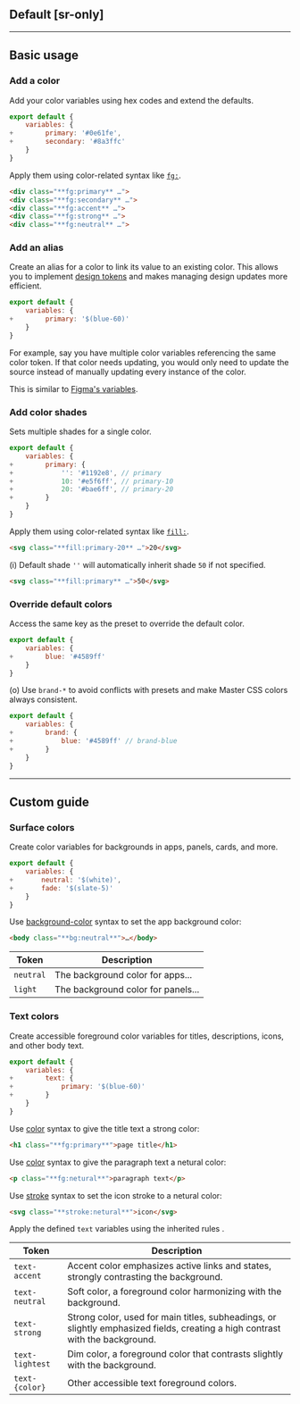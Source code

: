 ## Default [sr-only]
<Default />

---

## Basic usage
### Add a color
Add your color variables using hex codes and extend the defaults.
```js name=master.css.js
export default {
    variables: {
+        primary: '#0e61fe',
+        secondary: '#8a3ffc'
    }
}
```
Apply them using color-related syntax like [`fg:`](/docs/color).
```html
<div class="**fg:primary** …">
<div class="**fg:secondary** …">
<div class="**fg:accent** …">
<div class="**fg:strong** …">
<div class="**fg:neutral** …">
```

### Add an alias
Create an alias for a color to link its value to an existing color. This allows you to implement [design tokens](/docs/design-tokens) and makes managing design updates more efficient.
```js name=master.css.js
export default {
    variables: {
+        primary: '$(blue-60)'
    }
}
```
For example, say you have multiple color variables referencing the same color token. If that color needs updating, you would only need to update the source instead of manually updating every instance of the color.

This is similar to [Figma's variables](https://help.figma.com/hc/en-us/articles/15145852043927-Create-and-manage-variables).

### Add color shades
Sets multiple shades for a single color.
```js name=master.css.js
export default {
    variables: {
+        primary: {
+            '': '#1192e8', // primary
+            10: '#e5f6ff', // primary-10
+            20: '#bae6ff', // primary-20
+        }
    }
}
```
Apply them using color-related syntax like [`fill:`](/docs/fill).
```html
<svg class="**fill:primary-20** …">20</svg>
```
(i) Default shade `''` will automatically inherit shade `50` if not specified.
```html
<svg class="**fill:primary** …">50</svg>
```

### Override default colors
Access the same key as the preset to override the default color.
```js name=master.css.js
export default {
    variables: {
+        blue: '#4589ff'
    }
}
```
(o) Use `brand-*` to avoid conflicts with presets and make Master CSS colors always consistent.
```js name=master.css.js
export default {
    variables: {
+        brand: {
+            blue: '#4589ff' // brand-blue
+        }
    }
}
```

---

## Custom guide
### Surface colors
Create color variables for backgrounds in apps, panels, cards, and more.
```js name=master.css.js
export default {
    variables: {
+       neutral: '$(white)',
+       fade: '$(slate-5)'
    }
}
```
Use [background-color](/docs/background-color) syntax to set the app background color:
```html
<body class="**bg:neutral**">…</body>
```
| Token             | Description                                                                                                                       |
|-------------------|-----------------------------------------------------------------------------------------------------------------------------------|
| `neutral`         | The background color for apps...                                                                                                  |
| `light`            | The background color for panels...                                                                                                |

### Text colors
Create accessible foreground color variables for titles, descriptions, icons, and other body text.
```js name=master.css.js
export default {
    variables: {
+        text: {
+            primary: '$(blue-60)'
+        }
    }
}
```
Use [color](/docs/color) syntax to give the title text a strong color:
```html
<h1 class="**fg:primary**">page title</h1>
```
Use [color](/docs/color) syntax to give the paragraph text a netural color:
```html
<p class="**fg:netural**">paragraph text</p>
```
Use [stroke](/docs/stroke) syntax to set the icon stroke to a netural color:
```html
<svg class="**stroke:netural**">icon</svg>
```
Apply the defined `text` variables using the inherited rules <TextHeirs />.

| Token             | Description                                                                                                                       |
|-------------------|-----------------------------------------------------------------------------------------------------------------------------------|
| `text-accent`     | Accent color emphasizes active links and states, strongly contrasting the background.                                             |
| `text-neutral`    | Soft color, a foreground color harmonizing with the background.                                                                   |
| `text-strong`     | Strong color, used for main titles, subheadings, or slightly emphasized fields, creating a high contrast with the background.     |
| `text-lightest`   | Dim color, a foreground color that contrasts slightly with the background.                                                        |
| `text-{color}`    | Other accessible text foreground colors.                                                                                          |

